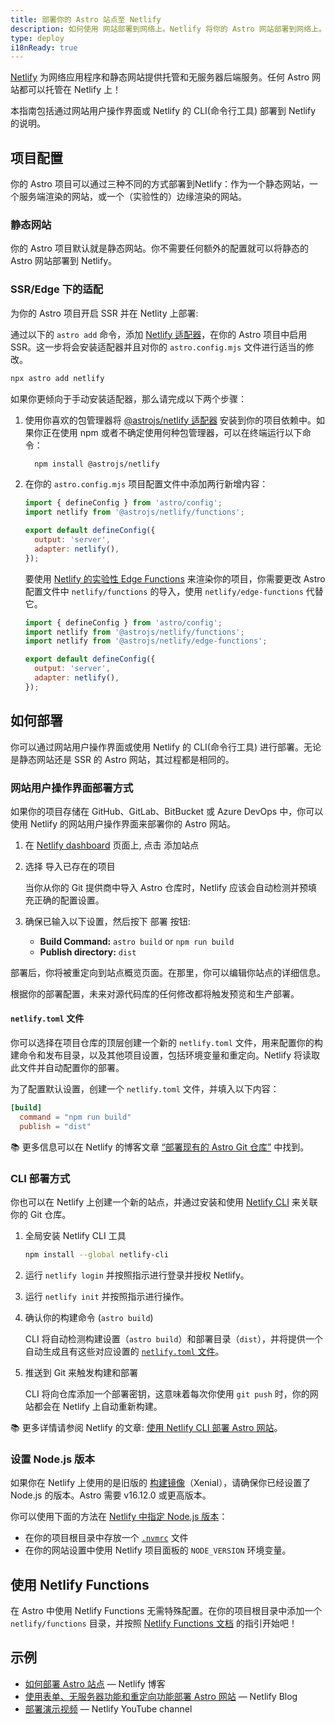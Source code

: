 ```yaml
---
title: 部署你的 Astro 站点至 Netlify
description: 如何使用 网站部署到网络上。Netlify 将你的 Astro 网站部署到网络上。
type: deploy
i18nReady: true
---
```

[Netlify](https://netlify.com) 为网络应用程序和静态网站提供托管和无服务器后端服务。任何 Astro 网站都可以托管在 Netlify 上！

本指南包括通过网站用户操作界面或 Netlify 的 CLI(命令行工具) 部署到 Netlify 的说明。

## 项目配置

你的 Astro 项目可以通过三种不同的方式部署到Netlify：作为一个静态网站，一个服务端渲染的网站，或一个（实验性的）边缘渲染的网站。

### 静态网站

你的 Astro 项目默认就是静态网站。你不需要任何额外的配置就可以将静态的 Astro 网站部署到 Netlify。

### SSR/Edge 下的适配

为你的 Astro 项目开启 SSR 并在 Netlity 上部署:

通过以下的 `astro add` 命令，添加 [Netlify 适配器](/zh-cn/guides/integrations-guide/netlify/)，在你的 Astro 项目中启用 SSR。这一步将会安装适配器并且对你的 `astro.config.mjs` 文件进行适当的修改。

```bash
npx astro add netlify
```

如果你更倾向于手动安装适配器，那么请完成以下两个步骤：

1. 使用你喜欢的包管理器将 [@astrojs/netlify 适配器](https://github.com/withastro/astro/tree/main/packages/integrations/netlify) 安装到你的项目依赖中。如果你正在使用 npm 或者不确定使用何种包管理器，可以在终端运行以下命令：

    ```bash
      npm install @astrojs/netlify
    ```

2. 在你的 `astro.config.mjs` 项目配置文件中添加两行新增内容：

    ```js title="astro.config.mjs" ins={2, 5-6}
    import { defineConfig } from 'astro/config';
    import netlify from '@astrojs/netlify/functions';

    export default defineConfig({
      output: 'server',
      adapter: netlify(),
    });
    ```

    要使用 [Netlify 的实验性 Edge Functions](https://docs.netlify.com/netlify-labs/experimental-features/edge-functions/#app) 来渲染你的项目，你需要更改 Astro 配置文件中 `netlify/functions` 的导入，使用 `netlify/edge-functions` 代替它。
      ```js title="astro.config.mjs" ins={3} del={2}
      import { defineConfig } from 'astro/config';
      import netlify from '@astrojs/netlify/functions';
      import netlify from '@astrojs/netlify/edge-functions';

      export default defineConfig({
        output: 'server',
        adapter: netlify(),
      });
      ```

## 如何部署

你可以通过网站用户操作界面或使用 Netlify 的 CLI(命令行工具) 进行部署。无论是静态网站还是 SSR 的 Astro 网站，其过程都是相同的。

### 网站用户操作界面部署方式

如果你的项目存储在 GitHub、GitLab、BitBucket 或 Azure DevOps 中，你可以使用 Netlify 的网站用户操作界面来部署你的 Astro 网站。

1. 在 [Netlify dashboard](https://app.netlify.com/) 页面上, 点击 <kbd>添加站点</kbd>

2. 选择 <kbd>导入已存在的项目</kbd>

    当你从你的 Git 提供商中导入 Astro 仓库时，Netlify 应该会自动检测并预填充正确的配置设置。

3. 确保已输入以下设置，然后按下 <kbd>部署</kbd> 按钮:

    - **Build Command:** `astro build` or `npm run build`
    - **Publish directory:** `dist`

 部署后，你将被重定向到站点概览页面。在那里，你可以编辑你站点的详细信息。

根据你的部署配置，未来对源代码库的任何修改都将触发预览和生产部署。

#### `netlify.toml` 文件

你可以选择在项目仓库的顶层创建一个新的 `netlify.toml` 文件，用来配置你的构建命令和发布目录，以及其他项目设置，包括环境变量和重定向。Netlify 将读取此文件并自动配置你的部署。

为了配置默认设置，创建一个 `netlify.toml` 文件，并填入以下内容：

```toml
[build]
  command = "npm run build"
  publish = "dist"
```

📚 更多信息可以在 Netlify 的博客文章 [“部署现有的 Astro Git 仓库”](https://www.netlify.com/blog/how-to-deploy-astro/#deploy-an-existing-git-repository-to-netlify) 中找到。



### CLI 部署方式

你也可以在 Netlify 上创建一个新的站点，并通过安装和使用 [Netlify CLI](https://cli.netlify.com/) 来关联你的 Git 仓库。

1. 全局安装 Netlify CLI 工具

    ```bash
    npm install --global netlify-cli
    ```

2. 运行 `netlify login` 并按照指示进行登录并授权 Netlify。
3. 运行 `netlify init` 并按照指示进行操作。
4. 确认你的构建命令 (`astro build`)

    CLI 将自动检测构建设置（`astro build`）和部署目录（`dist`），并将提供一个自动生成且有这些对应设置的 [`netlify.toml` 文件](#netlifytoml-file)。

5. 推送到 Git 来触发构建和部署

    CLI 将向仓库添加一个部署密钥，这意味着每次你使用 `git push` 时，你的网站都会在 Netlify 上自动重新构建。

📚 更多详情请参阅 Netlify 的文章: [使用 Netlify CLI 部署 Astro 网站](https://www.netlify.com/blog/how-to-deploy-astro/#link-your-astro-project-and-deploy-using-the-netlify-cli)。

### 设置 Node.js 版本

如果你在 Netlify 上使用的是旧版的 [构建镜像](https://docs.netlify.com/configure-builds/get-started/#build-image-selection)（Xenial），请确保你已经设置了 Node.js 的版本。Astro 需要 v16.12.0 或更高版本。

你可以使用下面的方法在 [Netlify 中指定 Node.js 版本](https://docs.netlify.com/configure-builds/manage-dependencies/#node-js-and-javascript)：
- 在你的项目根目录中存放一个 [`.nvmrc`](https://github.com/nvm-sh/nvm#nvmrc) 文件
- 在你的网站设置中使用 Netlify 项目面板的 `NODE_VERSION` 环境变量。

## 使用 Netlify Functions

在 Astro 中使用 Netlify Functions 无需特殊配置。在你的项目根目录中添加一个 `netlify/functions` 目录，并按照 [Netlify Functions 文档](https://docs.netlify.com/functions/overview/) 的指引开始吧！

## 示例

- [如何部署 Astro 站点](https://www.netlify.com/blog/how-to-deploy-astro/) — Netlify 博客
- [使用表单、无服务器功能和重定向功能部署 Astro 网站](https://www.netlify.com/blog/deploy-an-astro-site-with-forms-serverless-functions-and-redirects/) — Netlify Blog
- [部署演示视频](https://youtu.be/GrSLYq6ZTes) — Netlify YouTube channel
